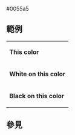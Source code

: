 <nowiki>#0055a5</nowiki><noinclude>

== 範例 ==
{|
|- style="color:{{ {{PAGENAME}} }}"
| '''This color'''
|- style="background:{{ {{PAGENAME}} }}; color:white"
| '''White on this color'''
|- style="background:{{ {{PAGENAME}} }}; color:black"
| '''Black on this color'''
|}

== 參見 ==
[[Category:美國政黨顏色模板|{{PAGENAME}}]]
</noinclude>